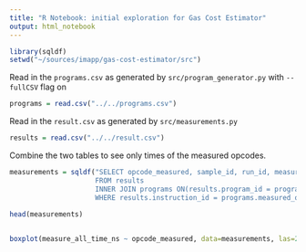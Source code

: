 ```yaml
---
title: "R Notebook: initial exploration for Gas Cost Estimator"
output: html_notebook
---
```


```r
library(sqldf)
setwd("~/sources/imapp/gas-cost-estimator/src")
```

Read in the `programs.csv` as generated by `src/program_generator.py` with `--fullCSV` flag on
```r
programs = read.csv("../../programs.csv")
```

Read in the `result.csv` as generated by `src/measurements.py`

```r
results = read.csv("../../result.csv")
```

Combine the two tables to see only times of the measured opcodes.

```r
measurements = sqldf("SELECT opcode_measured, sample_id, run_id, measure_all_time_ns
                     FROM results
                     INNER JOIN programs ON(results.program_id = programs.program_id)
                     WHERE results.instruction_id = programs.measured_op_position")

head(measurements)
                     
```

```r
boxplot(measure_all_time_ns ~ opcode_measured, data=measurements, las=2)
```